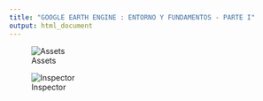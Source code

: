 ```yaml
---
title: "GOOGLE EARTH ENGINE : ENTORNO Y FUNDAMENTOS - PARTE I"
output: html_document
---
```


![Assets](G:\My Drive\GIS-IGA\2023WEB\P3\assets.png)

![Inspector](https://drive.google.com/file/d/1aE11LUbLYZh3QFr1fF5S6y-40_cfzVDB/view?usp=share_link)